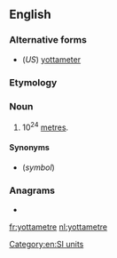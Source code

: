 {{also|yottamètre|yotta-metre}}
==English==

===Alternative forms===
* (''US'') [[yottameter]]

===Etymology===
{{prefix|en|yotta|metre}}

===Noun===
{{en-noun}}

# 10<sup>24</sup> [[metre]]s.

====Synonyms====
* {{l|en|Ym}} (''symbol'')

===Anagrams===
* {{l|en|yottameter}}

[[Category:en:SI units]]

[[fr:yottametre]]
[[nl:yottametre]]
